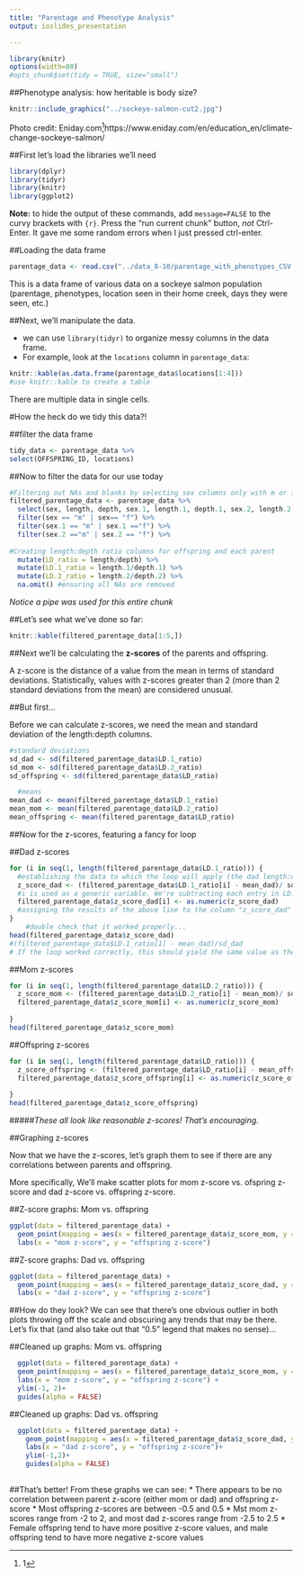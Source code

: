 ```yaml
---
title: "Parentage and Phenotype Analysis"
output: ioslides_presentation

---
```

```r
library(knitr)
options(width=80)
#opts_chunk$set(tidy = TRUE, size="small")
``` 

##Phenotype analysis: how heritable is body size?


```r
knitr::include_graphics("../sockeye-salmon-cut2.jpg")

```

Photo credit: Eniday.com^[1]https://www.eniday.com/en/education_en/climate-change-sockeye-salmon/ 


##First let's load the libraries we'll need

```r
library(dplyr)
library(tidyr)
library(knitr)
library(ggplot2)
```
**Note:** to hide the output of these commands, add `message=FALSE` to the curvy brackets with `{r}`. Press the "run current chunk" button, *not* Ctrl-Enter. It gave me some random errors when I just pressed ctrl-enter.

##Loading the data frame
```r
parentage_data <- read.csv("../data_8-10/parentage_with_phenotypes_CSV.csv")
```
This is a data frame of various data on a sockeye salmon population (parentage, phenotypes, location seen in their home creek, days they were seen, etc.)


##Next, we'll manipulate the data.

 * we can use `library(tidyr)` to organize messy columns in the data frame.
 * For example, look at the `locations` column in `parentage_data`:
```r
knitr::kable(as.data.frame(parentage_data$locations[1:4]))
#use knitr::kable to create a table

``` 

There are multiple data in single cells. 

#How the heck do we tidy this data?!

##filter the data frame
```r
tidy_data <- parentage_data %>% 
select(OFFSPRING_ID, locations)

```

##Now to filter the data for our use today

```r
#Filtering out NAs and blanks by selecting sex columns only with m or f
filtered_parentage_data <- parentage_data %>%
  select(sex, length, depth, sex.1, length.1, depth.1, sex.2, length.2, depth.2) %>%
  filter(sex == "m" | sex== "f") %>%     
  filter(sex.1 == "m" | sex.1 =="f") %>% 
  filter(sex.2 =="m" | sex.2 == "f") %>% 
  
#Creating length:depth ratio columns for offspring and each parent  
  mutate(LD_ratio = length/depth) %>%     
  mutate(LD.1_ratio = length.1/depth.1) %>% 
  mutate(LD.2_ratio = length.2/depth.2) %>% 
  na.omit() #ensuring all NAs are removed
```
*Notice a pipe was used for this entire chunk*




##Let's see what we've done so far:
```r
knitr::kable(filtered_parentage_data[1:5,])

```



##Next we'll be calculating the **z-scores** of the parents and offspring. 


A z-score is the distance of a value from the mean in terms of standard deviations. Statistically, values with z-scores greater than 2 (more than 2 standard deviations from the mean) are considered unusual. 

##But first...

Before we can calculate z-scores, we need the mean and standard deviation of the length:depth columns.
```r
#standard deviations
sd_dad <- sd(filtered_parentage_data$LD.1_ratio)
sd_mom <- sd(filtered_parentage_data$LD.2_ratio)
sd_offspring <- sd(filtered_parentage_data$LD_ratio)  

  #means
mean_dad <- mean(filtered_parentage_data$LD.1_ratio)
mean_mom <- mean(filtered_parentage_data$LD.2_ratio)
mean_offspring <- mean(filtered_parentage_data$LD_ratio)

```




##Now for the z-scores, featuring a fancy for loop

##Dad z-scores
```r

for (i in seq(1, length(filtered_parentage_data$LD.1_ratio))) {   
  #establishing the data to which the loop will apply (the dad length:depth (LD.1) ratio column)
  z_score_dad <- (filtered_parentage_data$LD.1_ratio[i] - mean_dad)/ sd_dad   
  #i is used as a generic variable. We're subtracting each entry in LD.1_ratio from the mean and dividing that difference by the standard deviation
  filtered_parentage_data$z_score_dad[i] <- as.numeric(z_score_dad)  
  #assigning the results of the above line to the column "z_score_dad"
}
    #double check that it worked properly...
head(filtered_parentage_data$z_score_dad)
#(filtered_parentage_data$LD.1_ratio[1] - mean_dad)/sd_dad 
# If the loop worked correctly, this should yield the same value as the first output value from the loop
```

##Mom z-scores

```r

for (i in seq(1, length(filtered_parentage_data$LD.2_ratio))) {
  z_score_mom <- (filtered_parentage_data$LD.2_ratio[i] - mean_mom)/ sd_mom 
  filtered_parentage_data$z_score_mom[i] <- as.numeric(z_score_mom)
  
}
head(filtered_parentage_data$z_score_mom)

```

##Offspring z-scores
```r

for (i in seq(1, length(filtered_parentage_data$LD_ratio))) {
  z_score_offspring <- (filtered_parentage_data$LD_ratio[i] - mean_offspring)/ sd_offspring
  filtered_parentage_data$z_score_offspring[i] <- as.numeric(z_score_offspring)
  
}
head(filtered_parentage_data$z_score_offspring)
```
#####*These all look like reasonable z-scores! That's encouraging.*



##Graphing z-scores

Now that we have the z-scores, let's graph them to see if there are any correlations between parents and offspring. 

More specifically, We'll make scatter plots for mom z-score vs. ofspring z-score and dad z-score vs. offspring z-score.

##Z-score graphs: Mom vs. offspring

```r
ggplot(data = filtered_parentage_data) +
  geom_point(mapping = aes(x = filtered_parentage_data$z_score_mom, y = filtered_parentage_data$z_score_offspring, color = sex, alpha = 0.5))+
  labs(x = "mom z-score", y = "offspring z-score")
```

##Z-score graphs: Dad vs. offspring
```r
ggplot(data = filtered_parentage_data) +
  geom_point(mapping = aes(x = filtered_parentage_data$z_score_dad, y = filtered_parentage_data$z_score_offspring, color = sex, alpha = 0.5))+
  labs(x = "dad z-score", y = "offspring z-score")
```

##How do they look?
We can see that there's one obvious outlier in both plots throwing off the scale and obscuring any trends that may be there. Let's fix that (and also take out that "0.5" legend that makes no sense)...


##Cleaned up graphs: Mom vs. offspring

```r

  ggplot(data = filtered_parentage_data) +
  geom_point(mapping = aes(x = filtered_parentage_data$z_score_mom, y = filtered_parentage_data$z_score_offspring, color = sex, alpha = 0.5))+
  labs(x = "mom z-score", y = "offspring z-score") +
  ylim(-1, 2)+
  guides(alpha = FALSE)
```

##Cleaned up graphs: Dad vs. offspring
```r
  ggplot(data = filtered_parentage_data) +
    geom_point(mapping = aes(x = filtered_parentage_data$z_score_dad, y = filtered_parentage_data$z_score_offspring, color = sex, alpha = 0.5))+
    labs(x = "dad z-score", y = "offspring z-score")+
    ylim(-1,2)+
    guides(alpha = FALSE)
  
```



##That's better! From these graphs we can see:
 * There appears to be no correlation between parent z-score (either mom or dad) and offspring z-score
 * Most offspring z-scores are between -0.5 and 0.5
 * Mst mom z-scores range from -2 to 2, and most dad z-scores range from -2.5 to 2.5
 * Female offspring tend to have more positive z-score values, and male offspring tend to have more negative z-score values


